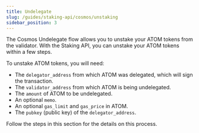 ```yaml
---
title: Undelegate
slug: /guides/staking-api/cosmos/unstaking
sidebar_position: 3
---
```


The Cosmos Undelegate flow allows you to unstake your ATOM tokens from the validator. With the Staking API, you can unstake your ATOM tokens within a few steps.

To unstake ATOM tokens, you will need:

- The `delegator_address` from which ATOM was delegated, which will sign the transaction.
- The `validator_address` from which ATOM is being undelegated.
- The `amount` of ATOM to be undelegated.
- An optional `memo`.
- An optional `gas_limit` and `gas_price` in ATOM.
- The `pubkey` (public key) of the `delegator_address`.

Follow the steps in this section for the details on this process.
